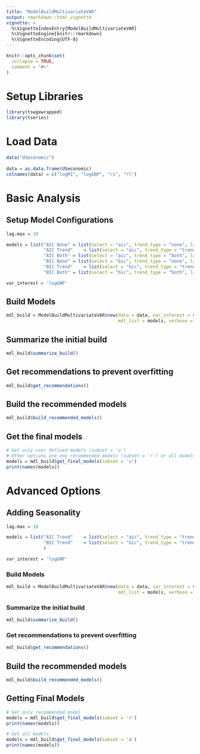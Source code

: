 ```yaml
---
title: "ModelBuildMultivariateVAR"
output: rmarkdown::html_vignette
vignette: >
  %\VignetteIndexEntry{ModelBuildMultivariateVAR}
  %\VignetteEngine{knitr::rmarkdown}
  %\VignetteEncoding{UTF-8}
---
```


```r
knitr::opts_chunk$set(
  collapse = TRUE,
  comment = "#>"
)
```

# Setup Libraries
```r
library(tswgewrapped)
library(tseries)
```

# Load Data
```r
data("USeconomic")
  
data = as.data.frame(USeconomic)
colnames(data) = c("logM1", "logGNP", "rs", "rl")
```
 

# Basic Analysis

## Setup Model Configurations

```r
lag.max = 10

models = list("AIC None" = list(select = "aic", trend_type = "none", lag.max = lag.max),
              "AIC Trend"    = list(select = "aic", trend_type = "trend", lag.max = lag.max),
              "AIC Both" = list(select = "aic", trend_type = "both", lag.max = lag.max),
              "BIC None" = list(select = "bic", trend_type = "none", lag.max = lag.max),
              "BIC Trend"    = list(select = "bic", trend_type = "trend", lag.max = lag.max),
              "BIC Both" = list(select = "bic", trend_type = "both", lag.max = lag.max))

var_interest = 'logGNP'
```

## Build Models
```r
mdl_build = ModelBuildMultivariateVAR$new(data = data, var_interest = var_interest,
                                          mdl_list = models, verbose = 1)
```

## Summarize the initial build
```r
mdl_build$summarize_build()
```

## Get recommendations to prevent overfitting
```r
mdl_build$get_recommendations()
```



## Build the recommended models
```r
mdl_build$build_recommended_models()
```

## Get the final models
```r
# Get only user defined models (subset = 'u')
# Other options are ony recommended models (subset = 'r') or all models (subset = 'a') 
models = mdl_build$get_final_models(subset = 'u')
print(names(models))
```


# Advanced Options

## Adding Seasonality

```r
lag.max = 10

models = list("AIC Trend"    = list(select = "aic", trend_type = "trend", season = 3, lag.max = lag.max),
              "BIC Trend"    = list(select = "bic", trend_type = "trend", season = 4, lag.max = lag.max)
              )

var_interest = 'logGNP'
```

### Build Models
```r
mdl_build = ModelBuildMultivariateVAR$new(data = data, var_interest = var_interest,
                                          mdl_list = models, verbose = 1)
```

### Summarize the initial build
```r
mdl_build$summarize_build()
```

### Get recommendations to prevent overfitting
```r
mdl_build$get_recommendations()
```

## Build the recommended models
```r
mdl_build$build_recommended_models()
```

## Getting Final Models

```r
# Get only recommended model
models = mdl_build$get_final_models(subset = 'r')
print(names(models))
```


```r
# Get all models
models = mdl_build$get_final_models(subset = 'a')
print(names(models))
```

